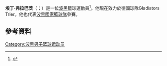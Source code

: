 '''埃丁·弗拉巴茨'''（{{lang-sr|Adin Vrabac}}；{{bd|1994年|1月27日}}）是一位[[波黑|波黑]]籃球運動員<ref>{{cite web | url=http://www.draftexpress.com/profile/Adin-Vrabac-47271/ | title=Draft Express | accessdate=29 December 2014 | archive-date=2018-08-07 | archive-url=https://web.archive.org/web/20180807001454/http://www.draftexpress.com/profile/Adin-Vrabac-47271/ | dead-url=no }}</ref>。他現在效力於德國球隊Gladiators Trier。他也代表[[波黑國家籃球隊|波黑國家籃球隊]]參賽。
==參考資料== 
{{reflist}}
[[Category:波黑男子篮球运动员|Category:波黑男子篮球运动员]]